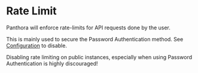 
# Rate Limit

Panthora will enforce rate-limits for API requests done by the user.

This is mainly used to secure the Password Authentication method. See [Configuration](./configuration) to disable.

<Callout type="warning">
  Disabling rate limiting on public instances, especially when using Password
  Authentication is highly discouraged!
</Callout>
